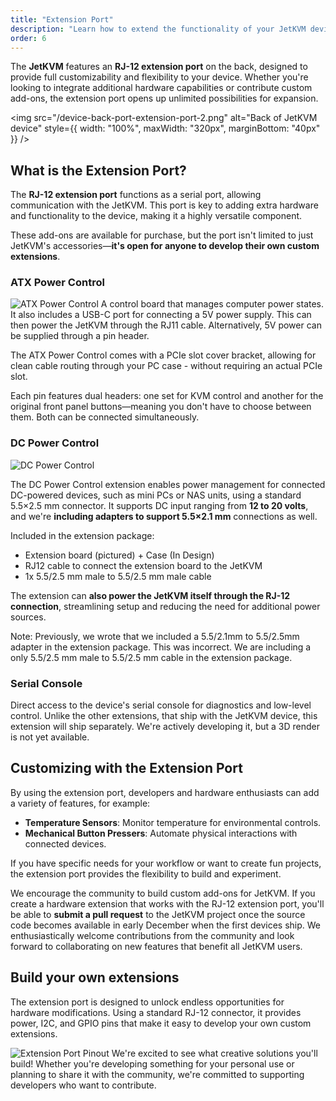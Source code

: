 ```yaml
---
title: "Extension Port"
description: "Learn how to extend the functionality of your JetKVM device through the customizable RJ-12 extension port."
order: 6
---
```


The **JetKVM** features an **RJ-12 extension port** on the back, designed to provide full customizability and flexibility to your device. Whether you're looking to integrate additional hardware capabilities or contribute custom add-ons, the extension port opens up unlimited possibilities for expansion.

<img
  src="/device-back-port-extension-port-2.png"
  alt="Back of JetKVM device"
  style={{ width: "100%", maxWidth: "320px", marginBottom: "40px" }}
/>

## What is the Extension Port?

The **RJ-12 extension port** functions as a serial port, allowing communication with the JetKVM. This port is key to adding extra hardware and functionality to the device, making it a highly versatile component.

These add-ons are available for purchase, but the port isn't limited to just JetKVM's accessories—**it's open for anyone to develop their own custom extensions**.

### ATX Power Control

<Card className="mb-2 inline-block max-w-[480px] overflow-hidden">
  <img
    src="/atx_extension_preview_2.png"
    alt="ATX Power Control"
    style={{
      margin: "0 auto",
    }}
  />
</Card>
A control board that manages computer power states. It also includes a USB-C port for connecting
a 5V power supply. This can then power the JetKVM through the RJ11 cable. Alternatively, 5V
power can be supplied through a pin header.

The ATX Power Control comes with a PCIe slot cover bracket, allowing for clean cable routing through your PC case - without requiring an actual PCIe slot.

Each pin features dual headers: one set for KVM control and another for the original front panel buttons—meaning you don't have to choose between them. Both can be connected simultaneously.

### DC Power Control

<Card className="mb-2 inline-block max-w-[480px] overflow-hidden">
  <img
    src="/dc_extension_preview_2.png"
    alt="DC Power Control"
    style={{
      margin: "0 auto",
    }}
  />
</Card>

The DC Power Control extension enables power management for connected DC-powered devices, such as mini PCs or NAS units, using a standard 5.5×2.5 mm connector. It supports DC input ranging from **12 to 20 volts**, and we're **including adapters to support 5.5×2.1 mm** connections as well.

Included in the extension package:

- Extension board (pictured) + Case (In Design)
- RJ12 cable to connect the extension board to the JetKVM
- 1x 5.5/2.5 mm male to 5.5/2.5 mm male cable

The extension can **also power the JetKVM itself through the RJ-12 connection**, streamlining setup and reducing the need for additional power sources.

Note: Previously, we wrote that we included a 5.5/2.1mm to 5.5/2.5mm adapter in the extension package. This was incorrect. We are including a only 5.5/2.5 mm male to 5.5/2.5 mm cable in the extension package.

### Serial Console

Direct access to the device's serial console for diagnostics and low-level control. Unlike the other extensions, that ship with the JetKVM device, this extension will ship separately. We're actively developing it, but a 3D render is not yet available.

## Customizing with the Extension Port

By using the extension port, developers and hardware enthusiasts can add a variety of features, for example:

- **Temperature Sensors**: Monitor temperature for environmental controls.
- **Mechanical Button Pressers**: Automate physical interactions with connected devices.

If you have specific needs for your workflow or want to create fun projects, the extension port provides the flexibility to build and experiment.

We encourage the community to build custom add-ons for JetKVM.
If you create a hardware extension that works with the RJ-12 extension port, you'll be able to **submit a pull request** to the JetKVM project once the source code becomes available in early December when the first devices ship. We enthusiastically welcome contributions from the community and look forward to collaborating on new features that benefit all JetKVM users.

## Build your own extensions

The extension port is designed to unlock endless opportunities for hardware modifications. Using a standard RJ-12 connector, it provides power, I2C, and GPIO pins that make it easy to develop your own custom extensions.

<Card className="mb-2 inline-block max-w-[320px] overflow-hidden">
  <img
    src="/extension_port_pinout.png"
    alt="Extension Port Pinout"
    style={{ margin: "0 auto" }}
  />
</Card>
We're excited to see what creative solutions you'll build! Whether you're developing something
for your personal use or planning to share it with the community, we're committed to supporting
developers who want to contribute.
